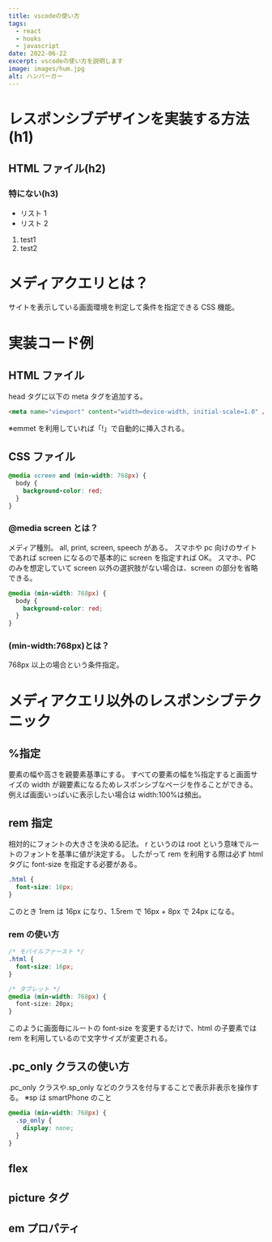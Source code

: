 ```yaml
---
title: vscodeの使い方
tags:
  - react
  - hooks
  - javascript
date: 2022-06-22
excerpt: vscodeの使い方を説明します
image: images/hum.jpg
alt: ハンバーガー
---
```


# レスポンシブデザインを実装する方法(h1)

## HTML ファイル(h2)

### 特にない(h3)

- リスト 1
- リスト 2

1. test1
2. test2

# メディアクエリとは？

サイトを表示している画面環境を判定して条件を指定できる CSS 機能。

# 実装コード例

## HTML ファイル

head タグに以下の meta タグを追加する。

```html
<meta name="viewport" content="width=device-width, initial-scale=1.0" />
```

※emmet を利用していれば「!」で自動的に挿入される。

## CSS ファイル

```css
@media screen and (min-width: 768px) {
  body {
    background-color: red;
  }
}
```

### @media screen とは？

メディア種別。
all, print, screen, speech がある。
スマホや pc 向けのサイトであれば screen になるので基本的に screen を指定すれば OK。
スマホ、PC のみを想定していて screen 以外の選択肢がない場合は、screen の部分を省略できる。

```css
@media (min-width: 768px) {
  body {
    background-color: red;
  }
}
```

### (min-width:768px)とは？

768px 以上の場合という条件指定。

# メディアクエリ以外のレスポンシブテクニック

## %指定

要素の幅や高さを親要素基準にする。
すべての要素の幅を%指定すると画面サイズの width が親要素になるためレスポンシブなページを作ることができる。
例えば画面いっぱいに表示したい場合は width:100%は頻出。

## rem 指定

相対的にフォントの大きさを決める記法。
r というのは root という意味でルートのフォントを基準に値が決定する。
したがって rem を利用する際は必ず html タグに font-size を指定する必要がある。

```css
.html {
  font-size: 16px;
}
```

このとき 1rem は 16px になり、1.5rem で 16px + 8px で 24px になる。

### rem の使い方

```css
/* モバイルファースト */
.html {
  font-size: 16px;
}

/* タブレット */
@media (min-width: 768px) {
  font-size: 20px;
}
```

このように画面毎にルートの font-size を変更するだけで、html の子要素では rem を利用しているので文字サイズが変更される。

## .pc_only クラスの使い方

.pc_only クラスや.sp_only などのクラスを付与することで表示非表示を操作する。
※sp は smartPhone のこと

```css
@media (min-width: 768px) {
  .sp_only {
    display: none;
  }
}
```

## flex

## picture タグ

## em プロパティ

